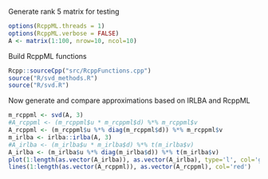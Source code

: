 Generate rank 5 matrix for testing

```r
options(RcppML.threads = 1)
options(RcppML.verbose = FALSE)
A <- matrix(1:100, nrow=10, ncol=10)
```

Build RcppML functions
```r
Rcpp::sourceCpp("src/RcppFunctions.cpp")
source("R/svd_methods.R")
source("R/svd.R")
```

Now generate and compare approximations based on IRLBA and RcppML
```r
m_rcppml <- svd(A, 3)
#A_rcppml <- (m_rcppml$u * m_rcppml$d) %*% m_rcppml$v
A_rcppml <- (m_rcppml$u %*% diag(m_rcppml$d)) %*% m_rcppml$v
m_irlba <- irlba::irlba(A, 3)
#A_irlba <- (m_irlba$u * m_irlba$d) %*% t(m_irlba$v)
A_irlba <- (m_irlba$u %*% diag(m_irlba$d)) %*% t(m_irlba$v)
plot(1:length(as.vector(A_irlba)), as.vector(A_irlba), type='l', col='green')
lines(1:length(as.vector(A_rcppml)), as.vector(A_rcppml), col='red')
```